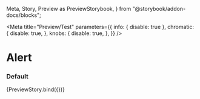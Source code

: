   Meta,
  Story,
  Preview as PreviewStorybook,
} from "@storybook/addon-docs/blocks";


<Meta
  title="Preview/Test"
  parameters={{
    info: { disable: true },
    chromatic: {
      disable: true,
    },
    knobs: {
      disable: true,
    },
  }}
/>


# Alert

### Default

<Preview>
  <Story
    name="default"
    args={{
      children: "Text rendered as children component.",
      height: "",
      lines: Preview.defaultProps.lines,
      loading: true,
      width: "",
    }}
  >
    {PreviewStory.bind({})}
  </Story>
</Preview>
